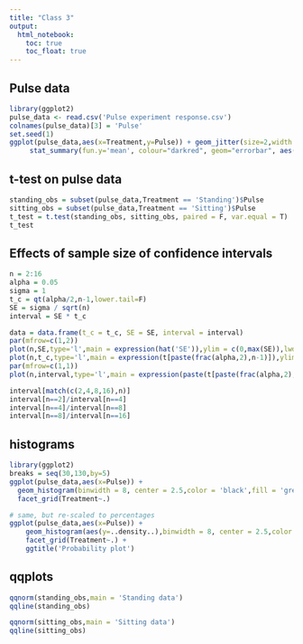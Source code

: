 ```yaml
---
title: "Class 3"
output:
  html_notebook:
    toc: true
    toc_float: true
---
```


## Pulse data
```r
library(ggplot2)
pulse_data <- read.csv('Pulse experiment response.csv')
colnames(pulse_data)[3] = 'Pulse'
set.seed(1)
ggplot(pulse_data,aes(x=Treatment,y=Pulse)) + geom_jitter(size=2,width = .1,alpha = 0.5)  +
     stat_summary(fun.y='mean', colour="darkred", geom="errorbar", aes(ymax = ..y.., ymin = ..y..))
```



## t-test on pulse data
```r
standing_obs = subset(pulse_data,Treatment == 'Standing')$Pulse
sitting_obs = subset(pulse_data,Treatment == 'Sitting')$Pulse
t_test = t.test(standing_obs, sitting_obs, paired = F, var.equal = T)
t_test
```


## Effects of sample size of confidence intervals
```r
n = 2:16
alpha = 0.05
sigma = 1
t_c = qt(alpha/2,n-1,lower.tail=F)
SE = sigma / sqrt(n)
interval = SE * t_c

data = data.frame(t_c = t_c, SE = SE, interval = interval)
par(mfrow=c(1,2))
plot(n,SE,type='l',main = expression(hat('SE')),ylim = c(0,max(SE)),lwd=2,col='blue'); abline(h=0)
plot(n,t_c,type='l',main = expression(t[paste(frac(alpha,2),n-1)]),ylim = c(0,max(t_c)),lwd=2,col='blue'); abline(h=0)
par(mfrow=c(1,1))
plot(n,interval,type='l',main = expression(paste(t[paste(frac(alpha,2),n-1)],'*',hat('SE'))),ylim = c(0,max(interval)),lwd=2,col='blue'); abline(h=0)

```
```r
interval[match(c(2,4,8,16),n)]
interval[n==2]/interval[n==4]
interval[n==4]/interval[n==8]
interval[n==8]/interval[n==16]
```

## histograms
```r
library(ggplot2)
breaks = seq(30,130,by=5)
ggplot(pulse_data,aes(x=Pulse)) + 
  geom_histogram(binwidth = 8, center = 2.5,color = 'black',fill = 'grey70') + 
  facet_grid(Treatment~.)

# same, but re-scaled to percentages
ggplot(pulse_data,aes(x=Pulse)) + 
    geom_histogram(aes(y=..density..),binwidth = 8, center = 2.5,color = 'black',fill = 'grey70') + 
    facet_grid(Treatment~.) + 
    ggtitle('Probability plot')
```
## qqplots
```r
qqnorm(standing_obs,main = 'Standing data')
qqline(standing_obs)

qqnorm(sitting_obs,main = 'Sitting data')
qqline(sitting_obs)

```

